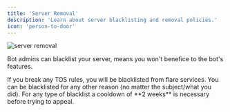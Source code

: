 ```yaml
---
title: 'Server Removal'
description: 'Learn about server blacklisting and removal policies.'
icon: 'person-to-door'
---
```


<img src="/images/serverremoval.png" alt="server removal" className="banner-image" />

Bot admins can blacklist your server, means you won't benefice to the bot's features.

<Accordion title="Discord / bot's TOS violation">
  If you break any TOS rules, you will be blacklisted from flare services.
</Accordion>

<Accordion title="Other">
  You can be blacklisted for any other reason (no matter the subject/what you did).
</Accordion>

<Info>
  For any type of blacklist a cooldown of **2 weeks** is necessary before trying to appeal.
</Info> 